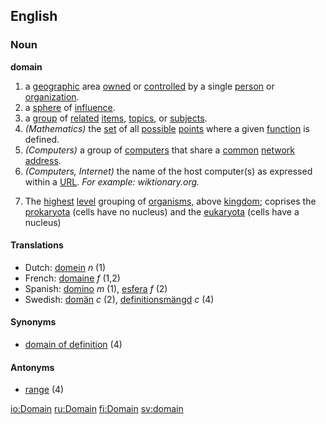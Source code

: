==English==
===Noun===
'''domain'''

# a [[geographic]] area [[own]]ed or [[controlled]] by a single [[person]] or [[organization]].
# a [[sphere]] of [[influence]].
# a [[group]] of [[related]] [[item]]s, [[topic]]s, or [[subject]]s.
# ''(Mathematics)'' the [[set]] of all [[possible]] [[point]]s where a given [[function]] is defined.
# ''(Computers)'' a group of [[computer]]s that share a [[common]] [[network address]].
# ''(Computers, Internet)'' the name of the host computer(s) as expressed within a [[URL]]. ''For example: wiktionary.org.''
#{{taxonomy}} The [[highest]] [[level]] grouping of [[organism]]s, above [[kingdom]]; coprises the [[prokaryota]] (cells have no nucleus) and the [[eukaryota]] (cells have a nucleus)

==== Translations ====
*Dutch: [[domein]] ''n'' (1)
*French: [[domaine]] ''f'' (1,2)
*Spanish: [[domino]] ''m'' (1), [[esfera]] ''f'' (2)
*Swedish: [[domän]] ''c'' (2), [[definitionsmängd]] ''c'' (4) 

==== Synonyms ====
*[[domain of definition]] (4)

==== Antonyms ====
*[[range]] (4)

[[io:Domain]]
[[ru:Domain]]
[[fi:Domain]]
[[sv:domain]]